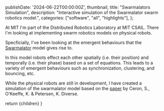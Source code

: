 
  publishDate: '2024-06-22T00:00:00Z',
  thumbnail,
  title: "Swarmalators Simulation",
  description: "Interactive simulation of the Swarmalator swarm robotics model.",
  categories: ["software", "all", "highlights"],
};

At MIT I'm part of the Distributed Robotics Laboratory at MIT CSAIL. There I'm looking at implementing swarm robotics models on physical robots.

Specficially, I've been looking at the emergent behaviours that the [Swarmalator](https://en.wikipedia.org/wiki/Swarmalators) model gives rise to.

In this model robots effect each other spatially (i.e. their position) and temporally (i.e. their phase) based on a set of equations. This leads to a variety of emergent behaviours such as synchronization, clustering, and bouncing, etc.

While the physical robots are still in development, I have created a simulation of the swarmalator model based on the [paper](https://www.nature.com/articles/s41467-023-36563-4) by Ceron, S., O’Keeffe, K. & Petersen, K. Diverse.

<Swarmalators />

  return <ProjectLayout metadata={metadata}>{children}</ProjectLayout>
}